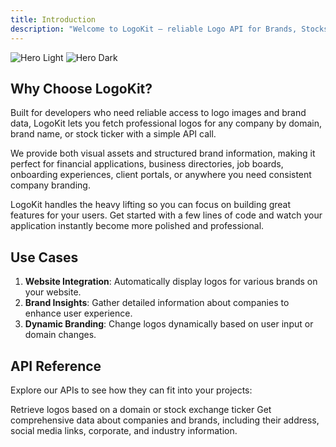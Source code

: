 ```yaml
---
title: Introduction
description: "Welcome to LogoKit – reliable Logo API for Brands, Stocks, ETFs & more. Seamlessly integrate logo images and brand data into your application in seconds."
---
```


<img className="block dark:hidden" src="/images/hero.png" alt="Hero Light" />
<img className="hidden dark:block" src="/images/hero.png" alt="Hero Dark" />

## Why Choose LogoKit?

Built for developers who need reliable access to logo images and brand data, LogoKit lets you fetch professional logos for any company by domain, brand name, or stock ticker with a simple API call.

We provide both visual assets and structured brand information, making it perfect for financial applications, business directories, job boards, onboarding experiences, client portals, or anywhere you need consistent company branding.

LogoKit handles the heavy lifting so you can focus on building great features for your users.
Get started with a few lines of code and watch your application instantly become more polished and professional.

## Use Cases

1. **Website Integration**: Automatically display logos for various brands on your website.
2. **Brand Insights**: Gather detailed information about companies to enhance user experience.
3. **Dynamic Branding**: Change logos dynamically based on user input or domain changes.

## API Reference

Explore our APIs to see how they can fit into your projects:

<CardGroup cols={2}>
  <Card title="Logo API" icon="image" href="/api-reference/logo-API">
    Retrieve logos based on a domain or stock exchange ticker
  </Card>
  <Card
    title="Brand API"
    icon="code"
    href="/api-reference/brand-API"
  >
    Get comprehensive data about companies and brands, including their address,
    social media links, corporate, and industry information.
  </Card>
</CardGroup>
